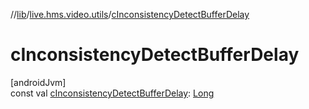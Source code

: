 //[lib](../../index)/[live.hms.video.utils](index)/[cInconsistencyDetectBufferDelay](c-inconsistency-detect-buffer-delay)

# cInconsistencyDetectBufferDelay

[androidJvm]\
const val [cInconsistencyDetectBufferDelay](c-inconsistency-detect-buffer-delay): [Long](https://kotlinlang.org/api/latest/jvm/stdlib/kotlin/-long/index.html)
